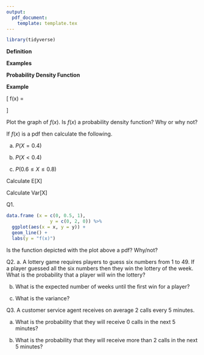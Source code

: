 ```yaml
---
output: 
  pdf_document:
    template: template.tex
---
```


```r
library(tidyverse)
```


\section{Continuous Random Variables}

__Definition__

\vspace{5cm}

__Examples__

\vspace{5cm}


__Probability Density Function__

\vspace{10cm}

\pagebreak
__Example__

\[
  f(x) =
  \begin{cases}
                                   12x^2(1-x) & \text{if $0\leq x \leq 1$} \\
                                   0 & \text{otherwise} 
  \end{cases}
\]

Plot the graph of $f(x)$. Is $f(x)$ a probability density function? Why or why not?


\vspace{8cm}

If $f(x)$ is a pdf then calculate the following.

a. $P(X = 0.4)$
\vspace{3cm}


b. $P(X < 0.4)$

\vspace{4cm}


c. $P(0.6 \leq X \leq 0.8)$

\vspace{5cm}


\pagebreak

Calculate E[X]

\vspace{7cm}

Calculate Var[X]

\pagebreak

\section{Review}

Q1.

```r
data.frame (x = c(0, 0.5, 1),
                y = c(0, 2, 0)) %>% 
  ggplot(aes(x = x, y = y)) +
  geom_line() +
  labs(y = "f(x)")

```

Is the function depicted with the plot above a pdf? Why/not?

\vspace{4cm}

Q2. 
a. A lottery game requires players to guess six numbers from 1 to 49. If a player guessed all the six numbers then they win the lottery of the week. What is the probability that a player will win the lottery?
\vspace{3cm}

b. What is the expected number of weeks until the first win for a player?
\vspace{3cm}

c. What is the variance?

\pagebreak

Q3. A customer service agent receives on average 2 calls every 5 minutes. 

a. What is the probability that they will receive 0 calls in the next 5 minutes?
\vspace{5cm}


b. What is the probability that they will receive more than 2 calls in the next 5 minutes?
\vspace{5cm}



